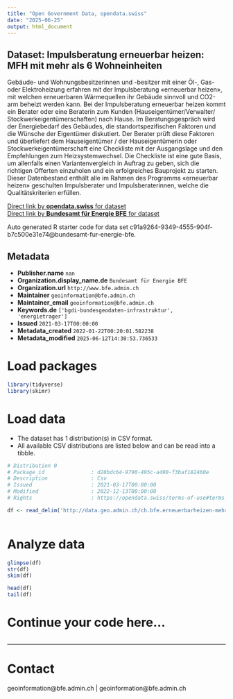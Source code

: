 ```yaml
---
title: "Open Government Data, opendata.swiss"
date: "2025-06-25"
output: html_document
---
```


## Dataset: Impulsberatung erneuerbar heizen: MFH mit mehr als 6 Wohneinheiten

Gebäude- und Wohnungsbesitzerinnen und -besitzer mit einer Öl-, Gas- oder Elektroheizung erfahren mit der Impulsberatung «erneuerbar heizen», mit welchen erneuerbaren Wärmequellen ihr Gebäude sinnvoll und CO2-arm beheizt werden kann. Bei der Impulsberatung erneuerbar heizen kommt ein Berater oder eine Beraterin zum Kunden (Hauseigentümer/Verwalter/ Stockwerkeigentümerschaften) nach Hause. Im Beratungsgespräch wird der Energiebedarf des Gebäudes, die standortspezifischen Faktoren und die Wünsche der Eigentümer diskutiert. Der Berater prüft diese Faktoren und überliefert dem Hauseigentümer / der Hauseigentümerin oder Stockwerkeigentümerschaft eine Checkliste mit der Ausgangslage und den Empfehlungen zum Heizsystemwechsel. Die Checkliste ist eine gute Basis, um allenfalls einen Variantenvergleich in Auftrag zu geben, sich die richtigen Offerten einzuholen und ein erfolgreiches Bauprojekt zu starten. Dieser Datenbestand enthält alle im Rahmen des Programms «erneuerbar heizen» geschulten Impulsberater und Impulsberaterinnen, welche die Qualitätskriterien erfüllen.

[Direct link by **opendata.swiss** for dataset](https://opendata.swiss/de/dataset/impulsberatung-erneuerbar-heizen-mfh-mit-mehr-als-6-wohneinheiten)<br>
[Direct link by **Bundesamt für Energie BFE** for dataset](https://www.bfe.admin.ch/impulsberatung)

Auto generated R starter code for data set c91a9264-9349-4555-904f-b7c500e31e74@bundesamt-fur-energie-bfe.

## Metadata

- **Publisher.name** `nan`
- **Organization.display_name.de** `Bundesamt für Energie BFE`
- **Organization.url** `http://www.bfe.admin.ch`
- **Maintainer** `geoinformation@bfe.admin.ch`
- **Maintainer_email** `geoinformation@bfe.admin.ch`
- **Keywords.de** `['bgdi-bundesgeodaten-infrastruktur', 'energietrager']`
- **Issued** `2021-03-17T00:00:00`
- **Metadata_created** `2022-01-22T00:20:01.582238`
- **Metadata_modified** `2025-06-12T14:30:53.736533`


# Load packages

```r

library(tidyverse)
library(skimr)

```

# Load data

-   The dataset has 1 distribution(s) in CSV format.
-   All available CSV distributions are listed below and can be read into a tibble.

```r

# Distribution 0
# Package_id               : d28bdc64-9790-495c-a490-f3baf182460e
# Description              : Csv
# Issued                   : 2021-03-17T00:00:00
# Modified                 : 2022-12-13T00:00:00
# Rights                   : https://opendata.swiss/terms-of-use#terms_by

df <- read_delim('http://data.geo.admin.ch/ch.bfe.erneuerbarheizen-mehrfamilienhaeuser/csv/2056/ch.bfe.erneuerbarheizen-mehrfamilienhaeuser.zip')



```

# Analyze data

```r

glimpse(df)
str(df)
skim(df)

head(df)
tail(df)

```

# Continue your code here...

```r

```

------------------------------------------------------------------------

# Contact

geoinformation@bfe.admin.ch | geoinformation@bfe.admin.ch
